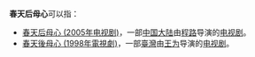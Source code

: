 '''春天后母心'''可以指：
*[[春天后母心_(2005年电视剧)|春天后母心 (2005年电视剧)]]，一部[[中国大陆|中国大陆]]由[[程路|程路]]导演的[[电视剧|电视剧]]。
*[[春天後母心_(1998年電視劇)|春天後母心 (1998年電視劇)]]，一部[[中華民國|臺灣]]由[[王为|王为]]导演的[[电视剧|电视剧]]。
{{Disambiguation|C|Cat=五字作品消歧义}}